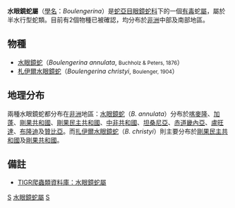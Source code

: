 {{Automatic Taxobox
| taxon = Boulengerina
| authority = Dollo, 1886}}

'''水眼鏡蛇屬'''（[[學名|學名]]：''Boulengerina''）是[[蛇亞目|蛇亞目]][[眼鏡蛇科|眼鏡蛇科]]下的一個[[毒蛇|有毒]]蛇[[屬|屬]]，屬於半水行型蛇類。目前有2個物種已被確認，均分布於[[非洲|非洲]]中部及南部地區。

==物種==
*[[水眼鏡蛇|水眼鏡蛇]]（''Boulengerina annulata'', <small>Buchholz & Peters, 1876</small>）
*[[札伊爾水眼鏡蛇|札伊爾水眼鏡蛇]]（''Boulengerina christyi'', <small>Boulenger, 1904</small>）

==地理分布==
兩種水眼鏡蛇都分布在[[非洲|非洲]]地區：[[水眼鏡蛇|水眼鏡蛇]]（''B. annulata''）分布於[[喀麥隆|喀麥隆]]、[[加蓬|加蓬]]、[[剛果共和國|剛果共和國]]、[[剛果民主共和國|剛果民主共和國]]、[[中非共和國|中非共和國]]、[[坦桑尼亞|坦桑尼亞]]、[[赤道畿內亞|赤道畿內亞]]、[[盧旺達|盧旺達]]、[[布隆迪|布隆迪]]及[[贊比亞|贊比亞]]。而[[扎伊爾水眼鏡蛇|扎伊爾水眼鏡蛇]]（''B. christyi''）則主要分布於[[剛果民主共和國|剛果民主共和國]]及[[剛果共和國|剛果共和國]]。

==備註==
*{{en}}[http://reptile-database.reptarium.cz/search.php?&genus=Boulengerina&submit=Search TIGR爬蟲類資料庫：水眼鏡蛇屬] {{Wayback|url=http://reptile-database.reptarium.cz/search.php?&genus=Boulengerina&submit=Search |date=20110826005734 }}
{{Taxonbar|from=Q2476224}}

[[Category:眼鏡蛇科|S]]
[[Category:水眼鏡蛇屬|]]
[[Category:_1886年描述的分类群|S]]